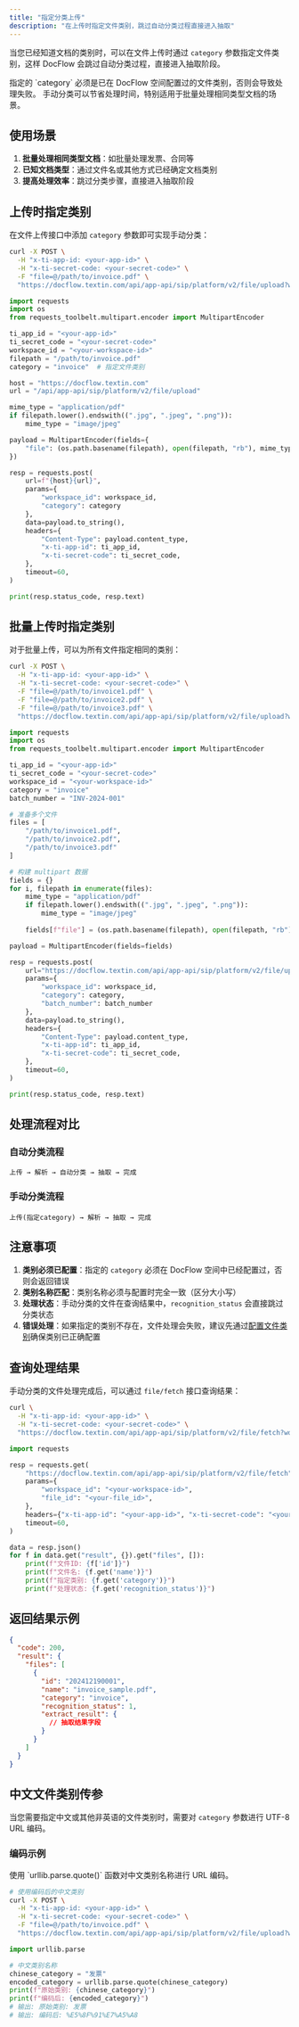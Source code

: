 ```yaml
---
title: "指定分类上传"
description: "在上传时指定文件类别，跳过自动分类过程直接进入抽取"
---
```


当您已经知道文档的类别时，可以在文件上传时通过 `category` 参数指定文件类别，这样 DocFlow 会跳过自动分类过程，直接进入抽取阶段。

<Tip>
指定的 `category` 必须是已在 DocFlow 空间配置过的文件类别，否则会导致处理失败。
</Tip>

<Tip>
手动分类可以节省处理时间，特别适用于批量处理相同类型文档的场景。
</Tip>

## 使用场景

1. **批量处理相同类型文档**：如批量处理发票、合同等
2. **已知文档类型**：通过文件名或其他方式已经确定文档类别
3. **提高处理效率**：跳过分类步骤，直接进入抽取阶段

## 上传时指定类别

在文件上传接口中添加 `category` 参数即可实现手动分类：

<CodeGroup>

```bash curl icon=terminal wrap
curl -X POST \
  -H "x-ti-app-id: <your-app-id>" \
  -H "x-ti-secret-code: <your-secret-code>" \
  -F "file=@/path/to/invoice.pdf" \
  "https://docflow.textin.com/api/app-api/sip/platform/v2/file/upload?workspace_id=<your-workspace-id>&category=invoice"
```

```python Python icon=python expandable lines
import requests
import os
from requests_toolbelt.multipart.encoder import MultipartEncoder

ti_app_id = "<your-app-id>"
ti_secret_code = "<your-secret-code>"
workspace_id = "<your-workspace-id>"
filepath = "/path/to/invoice.pdf"
category = "invoice"  # 指定文件类别

host = "https://docflow.textin.com"
url = "/api/app-api/sip/platform/v2/file/upload"

mime_type = "application/pdf"
if filepath.lower().endswith((".jpg", ".jpeg", ".png")):
    mime_type = "image/jpeg"

payload = MultipartEncoder(fields={
    "file": (os.path.basename(filepath), open(filepath, "rb"), mime_type)
})

resp = requests.post(
    url=f"{host}{url}",
    params={
        "workspace_id": workspace_id,
        "category": category
    },
    data=payload.to_string(),
    headers={
        "Content-Type": payload.content_type,
        "x-ti-app-id": ti_app_id,
        "x-ti-secret-code": ti_secret_code,
    },
    timeout=60,
)

print(resp.status_code, resp.text)
```

</CodeGroup>

## 批量上传时指定类别

对于批量上传，可以为所有文件指定相同的类别：

<CodeGroup>

```bash curl icon=terminal wrap
curl -X POST \
  -H "x-ti-app-id: <your-app-id>" \
  -H "x-ti-secret-code: <your-secret-code>" \
  -F "file=@/path/to/invoice1.pdf" \
  -F "file=@/path/to/invoice2.pdf" \
  -F "file=@/path/to/invoice3.pdf" \
  "https://docflow.textin.com/api/app-api/sip/platform/v2/file/upload?workspace_id=<your-workspace-id>&category=invoice&batch_number=INV-2024-001"
```

```python Python icon=python expandable lines
import requests
import os
from requests_toolbelt.multipart.encoder import MultipartEncoder

ti_app_id = "<your-app-id>"
ti_secret_code = "<your-secret-code>"
workspace_id = "<your-workspace-id>"
category = "invoice"
batch_number = "INV-2024-001"

# 准备多个文件
files = [
    "/path/to/invoice1.pdf",
    "/path/to/invoice2.pdf", 
    "/path/to/invoice3.pdf"
]

# 构建 multipart 数据
fields = {}
for i, filepath in enumerate(files):
    mime_type = "application/pdf"
    if filepath.lower().endswith((".jpg", ".jpeg", ".png")):
        mime_type = "image/jpeg"
    
    fields[f"file"] = (os.path.basename(filepath), open(filepath, "rb"), mime_type)

payload = MultipartEncoder(fields=fields)

resp = requests.post(
    url="https://docflow.textin.com/api/app-api/sip/platform/v2/file/upload",
    params={
        "workspace_id": workspace_id,
        "category": category,
        "batch_number": batch_number
    },
    data=payload.to_string(),
    headers={
        "Content-Type": payload.content_type,
        "x-ti-app-id": ti_app_id,
        "x-ti-secret-code": ti_secret_code,
    },
    timeout=60,
)

print(resp.status_code, resp.text)
```

</CodeGroup>

## 处理流程对比

### 自动分类流程
```
上传 → 解析 → 自动分类 → 抽取 → 完成
```

### 手动分类流程
```
上传(指定category) → 解析 → 抽取 → 完成
```

## 注意事项

1. **类别必须已配置**：指定的 `category` 必须在 DocFlow 空间中已经配置过，否则会返回错误
2. **类别名称匹配**：类别名称必须与配置时完全一致（区分大小写）
3. **处理状态**：手动分类的文件在查询结果中，`recognition_status` 会直接跳过分类状态
4. **错误处理**：如果指定的类别不存在，文件处理会失败，建议先通过[配置文件类别](../08-faq/setup_category)确保类别已正确配置

## 查询处理结果

手动分类的文件处理完成后，可以通过 `file/fetch` 接口查询结果：

<CodeGroup>

```bash curl icon=terminal wrap
curl \
  -H "x-ti-app-id: <your-app-id>" \
  -H "x-ti-secret-code: <your-secret-code>" \
  "https://docflow.textin.com/api/app-api/sip/platform/v2/file/fetch?workspace_id=<your-workspace-id>&file_id=<your-file-id>"
```

```python Python icon=python expandable lines
import requests

resp = requests.get(
    "https://docflow.textin.com/api/app-api/sip/platform/v2/file/fetch",
    params={
        "workspace_id": "<your-workspace-id>",
        "file_id": "<your-file_id>",
    },
    headers={"x-ti-app-id": "<your-app-id>", "x-ti-secret-code": "<your-secret-code>"},
    timeout=60,
)

data = resp.json()
for f in data.get("result", {}).get("files", []):
    print(f"文件ID: {f['id']}")
    print(f"文件名: {f.get('name')}")
    print(f"指定类别: {f.get('category')}")
    print(f"处理状态: {f.get('recognition_status')}")
```

</CodeGroup>

## 返回结果示例

```json expandable
{
  "code": 200,
  "result": {
    "files": [
      {
        "id": "202412190001",
        "name": "invoice_sample.pdf",
        "category": "invoice",
        "recognition_status": 1,
        "extract_result": {
          // 抽取结果字段
        }
      }
    ]
  }
}
```

## 中文文件类别传参

当您需要指定中文或其他非英语的文件类别时，需要对 `category` 参数进行 UTF-8 URL 编码。

### 编码示例

<Tip>
使用 `urllib.parse.quote()` 函数对中文类别名称进行 URL 编码。
</Tip>

<CodeGroup>

```bash curl icon=terminal wrap
# 使用编码后的中文类别
curl -X POST \
  -H "x-ti-app-id: <your-app-id>" \
  -H "x-ti-secret-code: <your-secret-code>" \
  -F "file=@/path/to/invoice.pdf" \
  "https://docflow.textin.com/api/app-api/sip/platform/v2/file/upload?workspace_id=<your-workspace-id>&category=%E5%8F%91%E7%A5%A8"
```

```python Python icon=python expandable lines
import urllib.parse

# 中文类别名称
chinese_category = "发票"
encoded_category = urllib.parse.quote(chinese_category)
print(f"原始类别: {chinese_category}")
print(f"编码后: {encoded_category}")
# 输出: 原始类别: 发票
# 输出: 编码后: %E5%8F%91%E7%A5%A8
```

</CodeGroup>